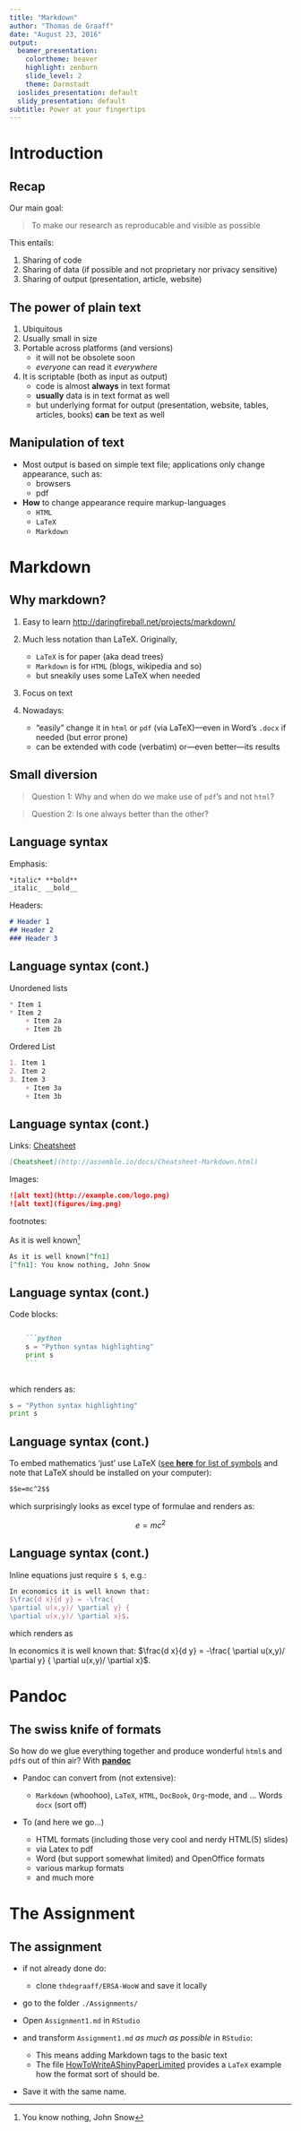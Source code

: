 ```yaml
---
title: "Markdown"
author: "Thomas de Graaff"
date: "August 23, 2016"
output:
  beamer_presentation:
    colortheme: beaver
    highlight: zenburn
    slide_level: 2
    theme: Darmstadt
  ioslides_presentation: default
  slidy_presentation: default
subtitle: Power at your fingertips
---
```


# Introduction

## Recap

Our main goal:

> To make our research as reproducable and visible as possible

This entails:

1. Sharing of code
2. Sharing of data (if possible and not proprietary nor privacy sensitive)
3. Sharing of output (presentation, article, website)

## The power of plain text

1.  Ubiquitous
2.  Usually small in size 
3.  Portable across platforms (and versions)
    + it will not be obsolete soon
    + *everyone* can read it *everywhere*
4.  It is scriptable (both as input as output)
    - code is almost **always** in text format
    - **usually** data is in text format as well
    - but underlying format for output (presentation, website, tables, articles, books) **can** be text as well
    
## Manipulation of text

- Most output is based on simple text file; applications only change appearance, such as:
    - browsers
    - pdf
    
- **How** to change appearance require markup-languages
    - `HTML`
    - `LaTeX`
    - `Markdown`

# Markdown

## Why markdown?

1. Easy to learn [http://daringfireball.net/projects/markdown/](http://daringfireball.net/projects/markdown/)
2. Much less notation than LaTeX. Originally, 

    + `LaTeX` is for paper (aka dead trees)
    + `Markdown` is for `HTML` (blogs, wikipedia and so)
    + but sneakily uses some LaTeX when needed
3. Focus on text
4. Nowadays:

    + "easily" change it in `html` or `pdf` (via LaTeX)---even in Word's `.docx` if needed (but error prone)
    + can be extended with code (verbatim) or---even better---its results

## Small diversion

> Question 1: Why and when do we make use of `pdf`'s and not `html`?

> Question 2: Is one always better than the other?

## Language syntax 

Emphasis:
```markdown
*italic* **bold**
_italic_ __bold__
```

Headers:
```markdown
# Header 1
## Header 2
### Header 3
```

## Language syntax (cont.)

Unordened lists
```markdown
* Item 1
* Item 2
    + Item 2a
    + Item 2b
```

Ordered List
```markdown
1. Item 1
2. Item 2
3. Item 3
    + Item 3a
    + Item 3b
```

## Language syntax (cont.)

Links:
[Cheatsheet](http://assemble.io/docs/Cheatsheet-Markdown.html)
```markdown
[Cheatsheet](http://assemble.io/docs/Cheatsheet-Markdown.html)
```
Images:
```markdown
![alt text](http://example.com/logo.png)
![alt text](figures/img.png)
```
footnotes:

As it is well known[^fn1]

[^fn1]: You know nothing, John Snow

```markdown
As it is well known[^fn1]
[^fn1]: You know nothing, John Snow
```

## Language syntax (cont.)

Code blocks:

```markdown

    ```python
    s = "Python syntax highlighting"
    print s
    ```
    
```

which renders as:

```python
s = "Python syntax highlighting"
print s
```

## Language syntax (cont.)

To embed mathematics 'just' use LaTeX ([see **here** for list of symbols](https://www.rpi.edu/dept/arc/training/latex/LaTeX_symbols.pdf) and note that LaTeX should be installed on your computer):

```markdown
$$e=mc^2$$
```

which surprisingly looks as excel type of formulae and renders as:

$$e=mc^2$$

## Language syntax (cont.)

Inline equations just require `$ $`, e.g.: 

```Latex
In economics it is well known that: 
$\frac{d x}{d y} = -\frac{
\partial u(x,y)/ \partial y} {
\partial u(x,y)/ \partial x}$.
```

which renders as

In economics it is well known that: $\frac{d x}{d y} = -\frac{
\partial u(x,y)/
\partial y} {
\partial u(x,y)/
\partial x}$.

# Pandoc

## The swiss knife of formats

So how do we glue everything together and produce wonderful `html`s and `pdf`s out of thin air? With **[pandoc](http://johnmacfarlane.net/pandoc/)**

+ Pandoc can convert from (not extensive):

    + `Markdown` (whoohoo), `LaTeX`, `HTML`, `DocBook`, `Org`-mode, and ... Words `docx` (sort off)
+ To (and here we go...)

    + HTML formats (including those very cool and nerdy HTML(5) slides)
    + via Latex to pdf
    + Word (but support somewhat limited) and OpenOffice formats
    + various markup formats
    + and much more

# The Assignment


## The assignment

- if not already done do:

    - clone ```thdegraaff/ERSA-WooW``` and save it locally

- go to the folder ```./Assignments/```

- Open `Assignment1.md` in `RStudio`

- and transform `Assignment1.md` *as much as possible* in `RStudio`: 

    - This means adding Markdown tags to the basic text
    - The file [HowToWriteAShinyPaperLimited](../doc/HowToWriteAShinyPaperLimited.pdf) provides a `LaTeX` example how the format sort of should be.
    
- Save it with the same name.
